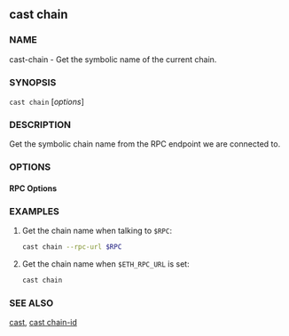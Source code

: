 
## cast chain

### NAME

cast-chain - Get the symbolic name of the current chain.

### SYNOPSIS

`cast chain` [*options*]

### DESCRIPTION

Get the symbolic chain name from the RPC endpoint we are connected to.

### OPTIONS

#### RPC Options

<RpcUrlOption />

<CommonOptions />

### EXAMPLES

1. Get the chain name when talking to `$RPC`:

   ```sh
   cast chain --rpc-url $RPC
   ```

2. Get the chain name when `$ETH_RPC_URL` is set:
   ```sh
   cast chain
   ```

### SEE ALSO

[cast](./cast.md), [cast chain-id](./cast-chain-id.md)
